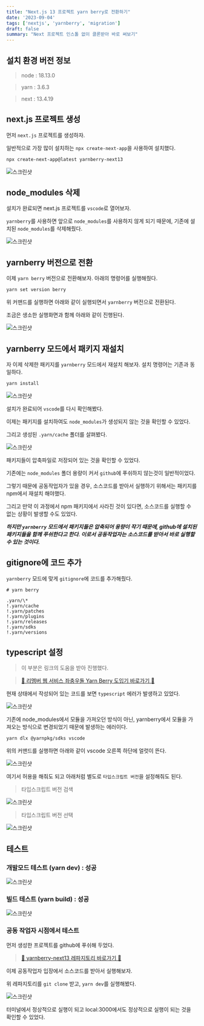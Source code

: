 ```yaml
---
title: "Next.js 13 프로젝트 yarn berry로 전환하기"
date: '2023-09-04'
tags: ['nextjs', 'yarnberry', 'migration']
draft: false
summary: "Next 프로젝트 인스톨 없이 클론받아 바로 써보기"
---
```


## 설치 환경 버전 정보

> node : 18.13.0

> yarn : 3.6.3

> next : 13.4.19

## next.js 프로젝트 생성

먼저 `next.js` 프로젝트를 생성하자.

일반적으로 가장 많이 설치하는 `npx create-next-app`을 사용하여 설치했다.

```bash
npx create-next-app@latest yarnberry-next13
```

![스크린샷](https://github.com/nostrss/nostrss.github.io/assets/56717167/7ef88b1c-161d-4b6d-87e8-33e4d670c6fe)

## node_modules 삭제

설치가 완료되면 next.js 프로젝트를 `vscode`로 열어보자.

`yarnberry`를 사용하면 앞으로 `node_modules`를 사용하지 않게 되기 때문에, 기존에 설치된 `node_modules`를 삭제해줬다.

![스크린샷](https://github.com/nostrss/nostrss.github.io/assets/56717167/d9ddd389-4f1e-4030-952b-6f63f074bd49)

## yarnberry 버전으로 전환

이제 `yarn berry` 버전으로 전환해보자. 아래의 명령어를 실행해줬다.

```bash
yarn set version berry
```

위 커맨드를 실행하면 아래와 같이 실행되면서 `yarnberry` 버전으로 전환된다.

조금은 생소한 실행화면과 함께 아래와 같이 진행된다.

![스크린샷](https://github.com/nostrss/nostrss.github.io/assets/56717167/7415fb32-01e7-4830-98c5-18304098c1b4)

## yarnberry 모드에서 패키지 재설치

자 이제 삭제한 패키지를 `yarnberry` 모드에서 재설치 해보자. 설치 명령어는 기존과 동일하다.

```bash
yarn install
```

![스크린샷](https://github.com/nostrss/nostrss.github.io/assets/56717167/90370a8b-cddc-4633-8262-e562837313be)

설치가 완료되어 `vscode`를 다시 확인해봤다.

이제는 패키지를 설치하여도 `node_modules`가 생성되지 않는 것을 확인할 수 있었다.

그리고 생성된 `.yarn/cache` 폴더를 살펴봤다.

![스크린샷](https://github.com/nostrss/nostrss.github.io/assets/56717167/9058cfb3-e1be-49c7-a443-c85c89a07ab0)

패키지들이 압축파일로 저장되어 있는 것을 확인할 수 있었다.

기존에는 `node_modules` 폴더 용량이 커서 `github`에 푸쉬하지 않는것이 일반적이었다.

그렇기 때문에 공동작업자가 있을 경우, 소스코드를 받아서 실행하기 위해서는 패키지를 npm에서 재설치 해야했다.

그리고 만약 이 과정에서 npm 패키지에서 사라진 것이 있다면, 소스코드를 실행할 수 없는 상황이 발생할 수도 있었다.

_**하지만 `yarnberry` 모드에서 패키지들은 압축되어 용량이 작기 때문에, github에 설치된 패키지들을 함께 푸쉬한다고 한다. 이로서 공동작업자는 소스코드를 받아서 바로 실행할 수 있는 것이다.**_

## gitignore에 코드 추가

`yarnberry` 모드에 맞게 `gitignore`에 코드를 추가해줬다.

```
# yarn berry

.yarn/\*
!.yarn/cache
!.yarn/patches
!.yarn/plugins
!.yarn/releases
!.yarn/sdks
!.yarn/versions
```

## typescript 설정

> 이 부분은 링크의 도움을 받아 진행했다.

> [🔗 리멤버 웹 서비스 좌충우돌 Yarn Berry 도입기 바로가기 🔗](https://blog.dramancompany.com/2023/02/%EB%A6%AC%EB%A9%A4%EB%B2%84-%EC%9B%B9-%EC%84%9C%EB%B9%84%EC%8A%A4-%EC%A2%8C%EC%B6%A9%EC%9A%B0%EB%8F%8C-yarn-berry-%EB%8F%84%EC%9E%85%EA%B8%B0/)

현재 상태에서 작성되어 있는 코드를 보면 `typescript` 에러가 발생하고 있었다.

![스크린샷](https://github.com/nostrss/nostrss.github.io/assets/56717167/a7fdb8fb-116f-4b11-ab08-97ea6b7403d6)

기존에 node_modules에서 모듈을 가져오던 방식이 아닌, yarnberry에서 모듈을 가져오는 방식으로 변경되었기 때문에 발생하는 에러이다.

```bash
yarn dlx @yarnpkg/sdks vscode
```

위의 커맨드를 실행하면 아래와 같이 vscode 오른쪽 하단에 얼럿이 뜬다.

![스크린샷](https://github.com/nostrss/nostrss.github.io/assets/56717167/e1a2ceda-30cc-4bca-8fb0-b2ccb63186db)

여기서 허용을 해줘도 되고 아래처럼 별도로 `타입스크립트 버전`을 설정해줘도 된다.

> 타입스크립트 버전 검색

![스크린샷](https://github.com/nostrss/nostrss.github.io/assets/56717167/89563e54-fb93-452e-8cec-77e071afb374)

> 타입스크립트 버전 선택

![스크린샷](https://github.com/nostrss/nostrss.github.io/assets/56717167/fd654e17-37ef-4ca1-9de9-e5e047c0e008)

## 테스트

### 개발모드 테스트 (yarn dev) : 성공

![스크린샷](https://github.com/nostrss/nostrss.github.io/assets/56717167/9786c876-1c0b-40f1-8de0-1a5cf6bbd61b)

### 빌드 테스트 (yarn build) : 성공

![스크린샷](https://github.com/nostrss/nostrss.github.io/assets/56717167/9322c76c-239c-488d-b20d-741c9fe67a4a)

### 공동 작업자 시점에서 테스트

먼저 생성한 프로젝트를 github에 푸쉬해 두었다.

> [🔗 yarnberry-next13 레파지토리 바로가기 🔗](https://github.com/nostrss/yarnberry-next13)

이제 공동작업자 입장에서 소스코드를 받아서 실행해보자.

위 레파지토리를 `git clone` 받고, `yarn dev`를 실행해봤다.

![스크린샷](https://github.com/nostrss/yarnberry-next13/assets/56717167/89cbf714-6fce-46cc-9eca-419c7019fd29)

터미널에서 정상적으로 실행이 되고 local:3000에서도 정상적으로 실행이 되는 것을 확인할 수 있었다.
